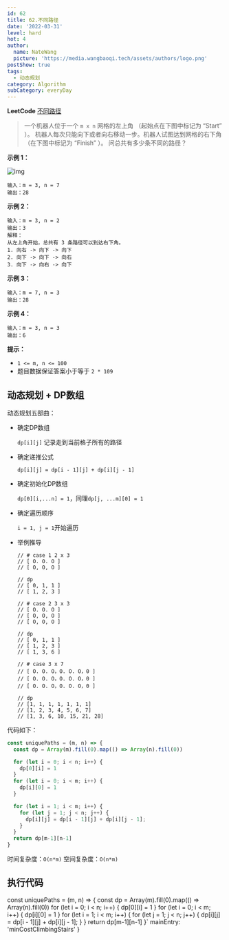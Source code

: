 ```yaml
---
id: 62
title: 62.不同路径
date: '2022-03-31'
level: hard
hot: 4
author:
  name: NateWang
  picture: 'https://media.wangbaoqi.tech/assets/authors/logo.png'
postShow: true
tags:
  - 动态规划
category: Algorithm
subCategory: everyDay
---
```



**LeetCode** [不同路径](https://leetcode-cn.com/problems/unique-paths/description/)

> 一个机器人位于一个 `m x n` 网格的左上角 （起始点在下图中标记为 “Start” ）。
> 机器人每次只能向下或者向右移动一步。机器人试图达到网格的右下角（在下图中标记为 “Finish” ）。
> 问总共有多少条不同的路径？

**示例 1：**

![img](https://assets.leetcode.com/uploads/2018/10/22/robot_maze.png)

```
输入：m = 3, n = 7
输出：28
```

**示例 2：**

```
输入：m = 3, n = 2
输出：3
解释：
从左上角开始，总共有 3 条路径可以到达右下角。
1. 向右 -> 向下 -> 向下
2. 向下 -> 向下 -> 向右
3. 向下 -> 向右 -> 向下
```

**示例 3：**

```
输入：m = 7, n = 3
输出：28
```

**示例 4：**

```
输入：m = 3, n = 3
输出：6
```

**提示：**

- `1 <= m, n <= 100`
- 题目数据保证答案小于等于 `2 * 109`

## 动态规划 + DP数组

动态规划五部曲：

- 确定DP数组

  `dp[i][j]` 记录走到当前格子所有的路径

- 确定递推公式

  `dp[i][j] = dp[i - 1][j] + dp[i][j - 1] `

- 确定初始化DP数组

  `dp[0][i,...n] = 1`，同理`dp[j, ...m][0] = 1`

- 确定遍历顺序

  `i = 1, j = 1`开始遍历

- 举例推导

  ```
  // # case 1 2 x 3
  // [ O. O. O ]
  // [ O, O, O ]
  
  // dp
  // [ 0, 1, 1 ]
  // [ 1, 2, 3 ]
  
  // # case 2 3 x 3
  // [ O. O. O ]
  // [ O, O, O ]
  // [ O, O, O ]
  
  // dp
  // [ 0, 1, 1 ]
  // [ 1, 2, 3 ]
  // [ 1, 3, 6 ]
  
  // # case 3 x 7 
  // [ O. O. O，O. O. O，0 ]
  // [ O. O. O，O. O. O，0 ]
  // [ O. O. O，O. O. O，0 ]
  
  // dp
  // [1, 1, 1, 1, 1, 1, 1]
  // [1, 2, 3, 4, 5, 6, 7]
  // [1, 3, 6, 10, 15, 21, 28]
  ```

代码如下：

```javascript
const uniquePaths = (m, n) => {
  const dp = Array(m).fill(0).map(() => Array(n).fill(0))

  for (let i = 0; i < n; i++) {
    dp[0][i] = 1
  }
  for (let i = 0; i < m; i++) {
    dp[i][0] = 1
  }

  for (let i = 1; i < m; i++) {
    for (let j = 1; j < n; j++) {
      dp[i][j] = dp[i - 1][j] + dp[i][j - 1];
    }
  }
  return dp[m-1][n-1]
}
```

时间复杂度：`O(n*m)`
空间复杂度：`O(n*m)`


## 执行代码

const uniquePaths = (m, n) => {
  const dp = Array(m).fill(0).map(() => Array(n).fill(0))
  for (let i = 0; i < n; i++) {
    dp[0][i] = 1
  }
  for (let i = 0; i < m; i++) {
    dp[i][0] = 1
  }
  for (let i = 1; i < m; i++) {
    for (let j = 1; j < n; j++) {
      dp[i][j] = dp[i - 1][j] + dp[i][j - 1];
    }
  }
  return dp[m-1][n-1]
}`
  mainEntry: 'minCostClimbingStairs'
}

<PlayGround js={js} mode='algo' options={options}/> 
